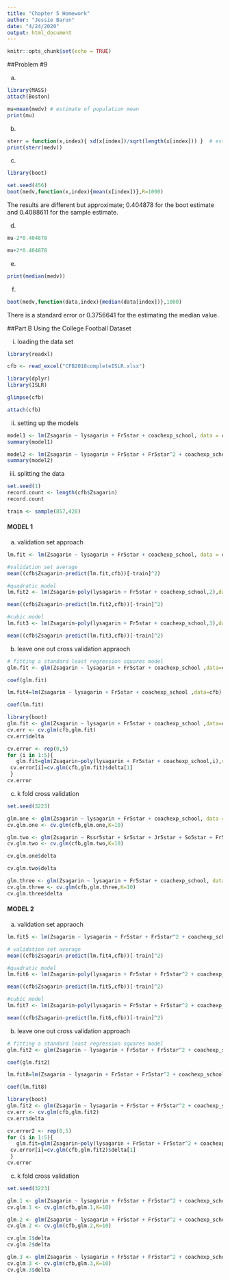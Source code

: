 ```yaml
---
title: "Chapter 5 Homework"
author: "Jessie Baron"
date: "4/24/2020"
output: html_document
---
```


```r
knitr::opts_chunk$set(echo = TRUE)
```

##Problem #9

a.

```r
library(MASS)
attach(Boston)

mu=mean(medv) # estimate of population mean
print(mu)
```

b.

```r
sterr = function(x,index){ sd(x[index])/sqrt(length(x[index])) }  # estimate of standard error.
print(sterr(medv))
```

c.

```r
library(boot)

set.seed(456)
boot(medv,function(x,index){mean(x[index])},R=1000)
```

The results are different but approximate; 0.404878 for the boot estimate and 0.4088611 for the sample estimate.

d. 

```r
mu-2*0.404878  
```

```r
mu+2*0.404878
```

e.

```r
print(median(medv))
```

f.

```r
boot(medv,function(data,index){median(data[index])},1000)
```

There is a standard error or 0.3756641 for the estimating the median value.

##Part B Using the College Football Dataset

i. loading the data set

```r
library(readxl)

cfb <- read_excel("CFB2018completeISLR.xlsx")

library(dplyr)
library(ISLR)

glimpse(cfb)

attach(cfb)
```

ii. setting up the models

```r
model1 <- lm(Zsagarin ~ lysagarin + Fr5star + coachexp_school, data = cfb)
summary(model1)
```

```r
model2 <- lm(Zsagarin ~ lysagarin + Fr5star + Fr5star^2 + coachexp_school + coachexp_school^2, data = cfb)
summary(model2)
```

iii. splitting the data

```r
set.seed(1)
record.count <- length(cfb$Zsagarin)
record.count
```

```r
train <- sample(857,428)
```

#### MODEL 1

a. validation set approach 

```r
lm.fit <- lm(Zsagarin ~ lysagarin + Fr5star + coachexp_school, data = cfb, subset = train)
```

```r
#validation set average
mean((cfb$Zsagarin-predict(lm.fit,cfb))[-train]^2)
```

```r
#quadratic model
lm.fit2 <- lm(Zsagarin~poly(lysagarin + Fr5star + coachexp_school,2),data=cfb,subset=train)

mean((cfb$Zsagarin-predict(lm.fit2,cfb))[-train]^2)
```

```r
#cubic model
lm.fit3 <- lm(Zsagarin~poly(lysagarin + Fr5star + coachexp_school,3),data=cfb,subset=train)

mean((cfb$Zsagarin-predict(lm.fit3,cfb))[-train]^2)
```

b. leave one out cross validation appraoch

```r
# fitting a standard least regression squares model
glm.fit <- glm(Zsagarin ~ lysagarin + Fr5star + coachexp_school ,data=cfb)

coef(glm.fit)
```

```r
lm.fit4=lm(Zsagarin ~ lysagarin + Fr5star + coachexp_school ,data=cfb)

coef(lm.fit)
```

```r
library(boot)
glm.fit <- glm(Zsagarin ~ lysagarin + Fr5star + coachexp_school ,data=cfb)
cv.err <- cv.glm(cfb,glm.fit)
cv.err$delta
```

```r
cv.error <- rep(0,5)
for (i in 1:5){
   glm.fit=glm(Zsagarin~poly(lysagarin + Fr5star + coachexp_school,i),data=cfb)
 cv.error[i]=cv.glm(cfb,glm.fit)$delta[1]
 }
cv.error
```

c. k fold cross validation

```r
set.seed(3223)

glm.one <- glm(Zsagarin ~ lysagarin + Fr5star + coachexp_school, data = cfb)
cv.glm.one <- cv.glm(cfb,glm.one,K=10)

glm.two <- glm(Zsagarin ~ Rssr5star + Sr5star + Jr5star + So5star + Fr5star, data = cfb)
cv.glm.two <- cv.glm(cfb,glm.two,K=10)

cv.glm.one$delta
```

```r
cv.glm.two$delta
```

```r
glm.three <- glm(Zsagarin ~ lysagarin + Fr5star + coachexp_school, data = cfb)
cv.glm.three <- cv.glm(cfb,glm.three,K=10)
cv.glm.three$delta
```

#### MODEL 2

a. validation set appraoch

```r
lm.fit5 <- lm(Zsagarin ~ lysagarin + Fr5star + Fr5star^2 + coachexp_school + coachexp_school^2, data = cfb, subset = train)
```

```r
# validation set average
mean((cfb$Zsagarin-predict(lm.fit4,cfb))[-train]^2)
```

```r
#quadratic model
lm.fit6 <- lm(Zsagarin~poly(lysagarin + Fr5star + Fr5star^2 + coachexp_school + coachexp_school^2,2),data=cfb,subset=train)

mean((cfb$Zsagarin-predict(lm.fit5,cfb))[-train]^2)
```

```r
#cubic model
lm.fit7 <- lm(Zsagarin~poly(lysagarin + Fr5star + Fr5star^2 + coachexp_school + coachexp_school^2,3),data=cfb,subset=train)

mean((cfb$Zsagarin-predict(lm.fit6,cfb))[-train]^2)
```

b. leave one out cross validation approach

```r
# fitting a standard least regression squares model
glm.fit2 <- glm(Zsagarin ~ lysagarin + Fr5star + Fr5star^2 + coachexp_school + coachexp_school^2, data=cfb)

coef(glm.fit2)
```

```r
lm.fit8=lm(Zsagarin ~ lysagarin + Fr5star + Fr5star^2 + coachexp_school + coachexp_school^2,data=cfb)

coef(lm.fit8)
```

```r
library(boot)
glm.fit2 <- glm(Zsagarin ~ lysagarin + Fr5star + Fr5star^2 + coachexp_school + coachexp_school^2 ,data=cfb)
cv.err <- cv.glm(cfb,glm.fit2)
cv.err$delta
```

```r
cv.error2 <- rep(0,5)
for (i in 1:5){
   glm.fit=glm(Zsagarin~poly(lysagarin + Fr5star + Fr5star^2 + coachexp_school + coachexp_school^2,i),data=cfb)
 cv.error[i]=cv.glm(cfb,glm.fit2)$delta[1]
 }
cv.error
```

c. k fold cross validation

```r
set.seed(3223)

glm.1 <- glm(Zsagarin ~ lysagarin + Fr5star + Fr5star^2 + coachexp_school + coachexp_school^2, data = cfb)
cv.glm.1 <- cv.glm(cfb,glm.1,K=10)

glm.2 <- glm(Zsagarin ~ lysagarin + Fr5star + Fr5star^2 + coachexp_school + coachexp_school^2, data = cfb)
cv.glm.2 <- cv.glm(cfb,glm.2,K=10)

cv.glm.1$delta
cv.glm.2$delta
```

```r
glm.3 <- glm(Zsagarin ~ lysagarin + Fr5star + Fr5star^2 + coachexp_school + coachexp_school^2, data = cfb)
cv.glm.3 <- cv.glm(cfb,glm.3,K=10)
cv.glm.3$delta
```


